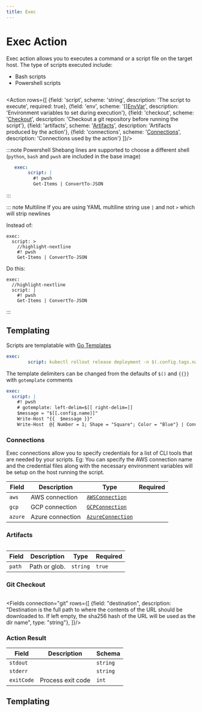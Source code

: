 ```yaml
---
title: Exec
---
```



# <Icon name="console"/> Exec Action

Exec action allows you to executes a command or a script file on the target host. The type of scripts executed include:

- Bash scripts
- Powershell scripts

```yaml title="scale-deployment.yaml" file=../../../modules/mission-control/fixtures/playbooks/scale-deployment.yaml

```

<Action rows={[
  {field: 'script', scheme: 'string', description: 'The script to execute', required: true},
  {field: 'env', scheme: '[[]EnvVar](/reference/env-var)', description: 'Environment variables to set during execution'},
  {field: 'checkout', scheme: '[Checkout](#git-checkout)', description: 'Checkout a git repository before running the script'},
  {field: 'artifacts', scheme: '[Artifacts](#artifacts)', description: 'Artifacts produced by the action'},
  {field: 'connections', scheme: '[Connections](#connections)', description: 'Connections used by the action'}
]}/>


:::note Powershell
Shebang lines are supported to choose a different shell (`python`, `bash` and `pwsh` are included in the base image)
```yaml
   exec:
        script: |
          #! pwsh
          Get-Items | ConvertTo-JSON
```
:::

::: note Multiline
If you are using YAML multiline string use `|` and not `>` which will strip newlines


Instead of:
```
exec:
  script: >
    //highlight-nextline
    #! pwsh
    Get-Items | ConvertTo-JSON
```

Do this:
```
exec:
  //highlight-nextline
  script: |
    #! pwsh
    Get-Items | ConvertTo-JSON
```
:::


## Templating

Scripts are templatable with [Go Templates](/reference/script/gotemplate)

```yaml
exec:
        script: kubectl rollout release deployment -n $(.config.tags.namespace) $(.conf
```

The template delimiters can be changed from the defaults of `$()` and `{{}}` with `gotemplate` comments

```yaml
exec:
  script: |
    #! pwsh
    # gotemplate: left-delim=$[[ right-delim=]]
    $message = "$[[.config.name]]"
    Write-Host "{{  $message }}"
    Write-Host  @{ Number = 1; Shape = "Square"; Color = "Blue"} | ConvertTo-JSON
```


###  Connections

Exec connections allow you to specify credentials for a list of CLI tools that are needed by your scripts. Eg: You can specify the AWS connection name and the credential files along with the necessary environment variables
will be setup on the host running the script.

| Field   | Description      | Type                                                            | Required |
| ------- | ---------------- | --------------------------------------------------------------- | -------- |
| `aws`   | AWS connection   | [`AWSConnection`](/reference/connections/aws)     |          |
| `gcp`   | GCP connection   | [`GCPConnection`](/reference/connections/gcp)     |          |
| `azure` | Azure connection | [`AzureConnection`](/reference/connections/azure) |          |

### Artifacts

```yaml title="exec-artifact.yaml" file=../../../modules/mission-control/fixtures/playbooks/exec-artifact.yaml

```

| Field  | Description   | Type     | Required |
| ------ | ------------- | -------- | -------- |
| `path` | Path or glob. | `string` | `true`   |

### Git Checkout
```yaml title="exec-checkout.yaml" file=../../../modules/mission-control/fixtures/playbooks/exec-checkout.yaml
```

<Fields connection="git" rows={[
  {field: "destination", description: "Destination is the full path to where the contents of the URL should be downloaded to. If left empty, the sha256 hash of the URL will be used as the dir name", type: "string"},
]}/>


### Action Result

| Field      | Description       | Schema   |
| ---------- | ----------------- | -------- |
| `stdout`   |                   | `string` |
| `stderr`   |                   | `string` |
| `exitCode` | Process exit code | `int`    |


## Templating

<Templating/>
